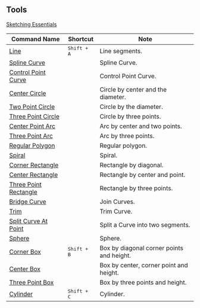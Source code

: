 ## Tools

[Sketching Essentials](tool/sketching-essentials)

| Command Name                                        | Shortcut             | Note                                     |
| --------------------------------------------------- | -------------------- | ---------------------------------------- |
| [Line](tool/line)                                   | <kbd>Shift + A</kbd> | Line segments.                            |
| [Spline Curve](tool/spline-curve)                   |                      | Spline Curve.                             |
| [Control Point Curve](tool/control-point-curve)     |                      | Control Point Curve.                      |
| [Center Circle](tool/center-circle)                 |                      | Circle by center and the diameter.        |
| [Two Point Circle](tool/two-point-circle)           |                      | Circle by the diameter.                   |
| [Three Point Circle](tool/three-point-circle)       |                      | Circle by three points.                   |
| [Center Point Arc](tool/center-point-arc)           |                      | Arc by center and two points.             |
| [Three Point Arc](tool/three-point-arc)             |                      | Arc by three points.                      |
| [Regular Polygon](tool/polygon)                     |                      | Regular polygon.                          |
| [Spiral](tool/spiral)                               |                      | Spiral.                                   |
| [Corner Rectangle](tool/corner-rectangle)           |                      | Rectangle by diagonal.                    |
| [Center Rectangle](tool/center-rectangle)           |                      | Rectangle by center and point.            |
| [Three Point Rectangle](tool/three-point-rectangle) |                      | Rectangle by three points.                |
| [Bridge Curve](sketch/bridge#bridge-curve)          |                      | Join Curves.                              |
| [Trim](sketch/trim)                                 |                      | Trim Curve.                               |
| [Split Curve At Point](sketch/split-segment)        |                      | Split a Curve into two segments.          |
| [Sphere](tool/sphere)                               |                      | Sphere.                                   |
| [Corner Box](tool/corner-box)                       | <kbd>Shift + B</kbd> | Box by diagonal corner points and height. |
| [Center Box](tool/center-box)                       |                      | Box by center, corner point and height.   |
| [Three Point Box](tool/three-point-box)             |                      | Box by three points and height.           |
| [Cylinder](tool/cylinder)                           | <kbd>Shift + C</kbd> | Cylinder.                                 |





